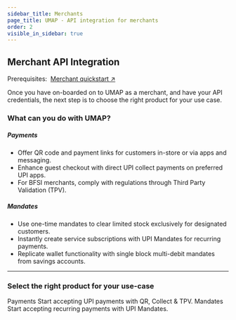 ```yaml
---
sidebar_title: Merchants
page_title: UMAP - API integration for merchants
order: 2
visible_in_sidebar: true
---
```


## Merchant API Integration

<Card padding="nano" shape="rounded" marginBottom="micro" marginTop="micro">
    <Text weight="600">
        Prerequisites:&nbsp;
        <a href="/payments/umap/quickstart/merchants" target="_blank">Merchant quickstart ↗</a>
    </Text>
</Card>

Once you have on-boarded on to UMAP as a merchant, and have your API credentials, the next step is to choose the right product for your use case.

### What can you do with UMAP?

##### Payments

-   Offer QR code and payment links for customers in-store or via apps and messaging.
-   Enhance guest checkout with direct UPI collect payments on preferred UPI apps.
-   For BFSI merchants, comply with regulations through Third Party Validation (TPV).

##### Mandates

-   Use one-time mandates to clear limited stock exclusively for designated customers.
-   Instantly create service subscriptions with UPI Mandates for recurring payments.
-   Replicate wallet functionality with single block multi-debit mandates from savings accounts.

<hr class="primary" />

### Select the right product for your use-case

<Row>
    <Portion desktopSpan="half" marginBottom="nano">
        <Card padding="small" shape="rounded">
            <Link href="/payments/umap/payments">
                <Element as="div">
                    <Text size="large" weight="600" textColor="blue-90">
                        Payments
                    </Text>
                    <Text weight="400">
                        Start accepting UPI payments with QR, Collect & TPV.
                    </Text>
                </Element>
            </Link>
        </Card>
    </Portion>
    <Portion desktopSpan="half">
        <Card padding="small" shape="rounded">
            <Link href="/payments/umap/mandates">
                <Element as="div">
                    <Text size="large" weight="600" textColor="blue-90">
                        Mandates
                    </Text>
                    <Text weight="400">
                        Start accepting recurring payments with UPI Mandates.
                    </Text>
                </Element>
            </Link>
        </Card>
    </Portion>
</Row>

<WasPageHelpful />
